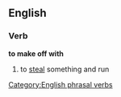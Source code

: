 ==English==

===Verb===
'''to make off with'''

#{{transitive}}to [[steal]] something and run

[[Category:English phrasal verbs]]